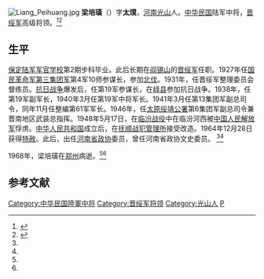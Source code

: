 [[File:Liang_Peihuang.jpg|thumb]]
'''梁培璜'''（{{bd|1890年||1968年|}}）字'''太璞'''，[[河南|河南]][[光山|光山]]人。[[中华民国|中华民国]]陆军中将，[[晋绥军|晋绥军]]高级将领。<ref name=xl>{{Cite web |url=http://vip.book.sina.com.cn/book/chapter_74876_72493.html |title=第五十章 民国将领，新浪，于2013-05-03查阅 |access-date=2013-05-03 |archive-date=2019-08-11 |archive-url=https://web.archive.org/web/20190811143130/http://vip.book.sina.com.cn/book/chapter_74876_72493.html |dead-url=no }}</ref><ref name=jx>{{Cite web |url=http://www.2499cn.com/minguo/zhengwen2d.htm |title=正文二：1949年后留在大陆及回归大陆的人物（1967－1973），聚贤茶室，于2013-05-03查阅 |accessdate=2013-05-03 |archive-date=2011-08-27 |archive-url=https://web.archive.org/web/20110827005130/http://www.2499cn.com/minguo/zhengwen2d.htm |dead-url=no }}</ref>

==生平==
[[保定陆军军官学校|保定陆军军官学校]]第2期步科毕业。此后长期在[[阎锡山|阎锡山]]的[[晋绥军|晋绥军]]任职。1927年任[[国民革命军第三集团军|国民革命军第三集团军]]第4军10师参谋长，参加[[北伐|北伐]]。1931年，任晋绥军整理委员会督练员。[[抗日战争|抗日战争]]爆发后，任第19军参谋长，在[[崞县|崞县]]参加抗日战争。1938年，任第19军副军长，1940年3月任第19军中将军长。1941年3月任第13集团军副总司令，同年11月任整编第61军军长。1946年，任[[太原绥靖公署|太原绥靖公署]]第6集团军副总司令兼晋南地区武装总指挥。1948年5月17日，在[[临汾战役|临汾战役]]中在临汾河西被[[中国人民解放军|中国人民解放军]]俘虏。[[中华人民共和国|中华人民共和国]]成立后，在[[抚顺战犯管理所|抚顺战犯管理所]]接受改造。1964年12月28日获得[[中华人民共和国特赦|特赦]]。此后，出任[[河南省政协|河南省政协]]委员，曾任河南省政协文史委员。 <ref name=xl/><ref name=jx/>

1968年，梁培璜在[[郑州|郑州]]病逝。<ref name=xl/><ref name=jx/>

==参考文献==
{{reflist}}

{{DEFAULTSORT:Liang梁}}
[[Category:中华民国陸軍中将|Category:中华民国陸軍中将]]
[[Category:晋绥军将领|Category:晋绥军将领]]
[[Category:光山人|Category:光山人]]
[[Category:梁姓|P]]